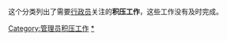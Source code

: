 {{Wikipedia category|shortcut=CAT:BB}}
{{adminbacklog}}
这个分类列出了需要[[wikipedia:行政员|行政员]]关注的'''积压工作'''，这些工作没有及时完成。
[[Category:管理员积压工作|Category:管理员积压工作]]
[[Category:维基百科积压工作|*]]